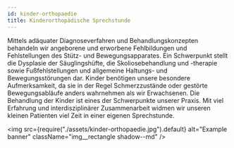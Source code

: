 ---
id: kinder-orthopaedie
title: Kinderorthopädische Sprechstunde
---

Mittels adäquater Diagnoseverfahren und Behandlungskonzepten behandeln wir angeborene und erworbene Fehlbildungen und Fehlstellungen des Stütz- und Bewegungsapparates. Ein Schwerpunkt stellt die Dysplasie der Säuglingshüfte, die Skoliosebehandlung und -therapie sowie Fußfehlstellungen und allgemeine Haltungs- und Bewegungsstörungen dar.
Kinder benötigen unsere besondere Aufmerksamkeit, da sie in der Regel Schmerzzustände oder gestörte Bewegungsabläufe anders wahrnehmen als wir Erwachsenen.
Die Behandlung der Kinder ist eines der Schwerpunkte unserer Praxis. Mit viel Erfahrung und interdisziplinärer Zusammenarbeit widmen wir unseren kleinen Patienten viel Zeit in einer eigenen Sprechstunde.

<img
  src={require("./assets/kinder-orthopaedie.jpg").default}
  alt="Example banner"
  className="img__rectangle shadow--md"
/>
